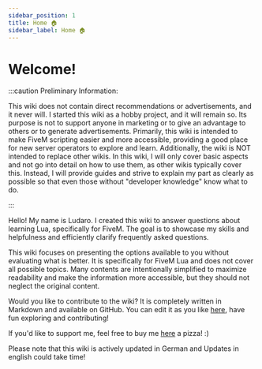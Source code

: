```yaml
---
sidebar_position: 1
title: Home 🏠
sidebar_label: Home 🏠
---
```


# Welcome!

:::caution Preliminary Information:

This wiki does not contain direct recommendations or advertisements, and it never will. I started this wiki as a hobby project, and it will remain so. Its purpose is not to support anyone in marketing or to give an advantage to others or to generate advertisements. Primarily, this wiki is intended to make FiveM scripting easier and more accessible, providing a good place for new server operators to explore and learn. Additionally, the wiki is NOT intended to replace other wikis. In this wiki, I will only cover basic aspects and not go into detail on how to use them, as other wikis typically cover this. Instead, I will provide guides and strive to explain my part as clearly as possible so that even those without "developer knowledge" know what to do.

:::

Hello! My name is Ludaro. I created this wiki to answer questions about learning Lua, specifically for FiveM. The goal is to showcase my skills and helpfulness and efficiently clarify frequently asked questions.

This wiki focuses on presenting the options available to you without evaluating what is better. It is specifically for FiveM Lua and does not cover all possible topics. Many contents are intentionally simplified to maximize readability and make the information more accessible, but they should not neglect the original content.

Would you like to contribute to the wiki? It is completely written in Markdown and available on GitHub. You can edit it as you like [here](https://github.com/Ludaro1024/ludaro-wiki-ger/), have fun exploring and contributing!

If you'd like to support me, feel free to buy me [here](https://buymeacoffee.com/ludaro) a pizza! :)


Please note that this wiki is actively updated in German and Updates in english could take time!
